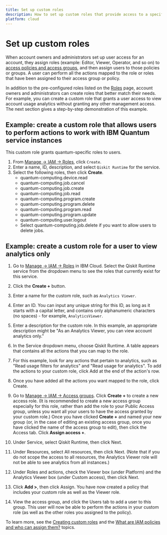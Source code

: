 ```yaml
---
title: Set up custom roles
description: How to set up custom roles that provide access to a specific set of actions
platform: cloud
---
```


# Set up custom roles

When account owners and administrators set up user access for an account, they assign roles (example: Editor, Viewer, Operator, and so on) to [access policies and access groups](/docs/guides/access-groups), and then assign users to those policies or groups. A user can perform all the actions mapped to the role or roles that have been assigned to their access group or policy.

In addition to the pre-configured roles listed on the [Roles](https://cloud.ibm.com/iam/roles) page, account owners and administrators can create roles that better match their needs. For example, you can create a custom role that grants a user access to view account usage analytics without granting any other management access. The next section gives a step-by-step demonstration of this example.

<span id="custom"></span>
## Example: create a custom role that allows users to perform actions to work with IBM Quantum service instances

This custom role grants quantum-specific roles to users.


1. From [Manage → IAM → Roles](https://cloud.ibm.com/iam/roles), click `Create`.
2. Enter a name, ID, description, and select `Qiskit Runtime` for the service.
3. Select the following roles, then click **Create**.
    * quantum-computing.device.read
    * quantum-computing.job.cancel
    * quantum-computing.job.create
    * quantum-computing.job.read
    * quantum-computing.program.create
    * quantum-computing.program.delete
    * quantum-computing.program.read
    * quantum-computing.program.update
    * quantum-computing.user.logout
    * Select quantum-computing.job.delete if you want to allow users to delete jobs.

## Example: create a custom role for a user to view analytics only

1. Go to [Manage → IAM → Roles](https://cloud.ibm.com/iam/roles) in IBM Cloud. Select the Qiskit Runtime service from the dropdown menu to see the roles that currently exist for this service.

2. Click the **Create +** button.

3. Enter a name for the custom role, such as `Analytics Viewer`.

4. Enter an ID. You can input any unique string for this ID, as long as it starts with a capital letter, and contains only alphanumeric characters (no spaces) - for example, `AnalyticsViewer`.

5. Enter a description for the custom role. In this example, an appropriate description might be "As an Analytics Viewer, you can view account analytics only."

6. In the Service dropdown menu, choose Qiskit Runtime. A table appears that contains all the actions that you can map to the role.

7. For this example, look for any actions that pertain to analytics, such as "Read usage filters for analytics" and "Read usage for analytics". To add the actions to your custom role, click Add at the end of the action's row.

8. Once you have added all the actions you want mapped to the role, click Create.

9. Go to [Manage → IAM → Access groups](https://cloud.ibm.com/iam/groups). Click **Create +** to create a new access role. (It is recommended to create a new access group especially for this role, rather than add the role to your Public Access group, unless you want all your users to have the access granted by your custom role.) Once you have clicked **Create +** and named your new group (or, in the case of editing an existing access group, once you have clicked the name of the access group to edit), then click the Access tab. Click **Assign access +**.

10. Under Service, select Qiskit Runtime, then click Next.

11. Under Resources, select All resources, then click Next. (Note that if you do not scope the access to all resources, the Analytics Viewer role will not be able to see analytics from all instances.)

12. Under Roles and actions, check the Viewer box (under Platform) and the Analytics Viewer box (under Custom access), then click Next.

13. Click **Add >**, then click Assign. You have now created a policy that includes your custom role as well as the Viewer role.

14. View the access group, and click the Users tab to add a user to this group. This user will now be able to perform the actions in your custom role (as well as the other roles you assigned to the policy).

To learn more, see the [Creating custom roles](https://cloud.ibm.com/docs/account?topic=account-custom-roles) and the [What are IAM policies and who can assign them?](https://cloud.ibm.com/docs/account?topic=account-iamusermanpol) topics.